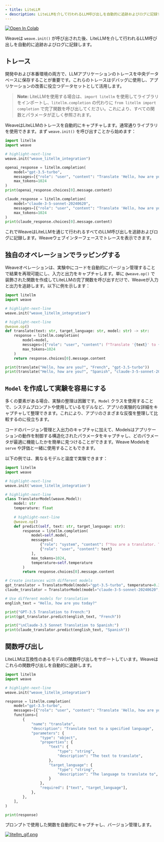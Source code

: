 ```yaml
---
- title: LiteLLM
- description: LiteLLMを介して行われるLLM呼び出しを自動的に追跡およびログに記録する
---
```


<a target="_blank" href="https://colab.research.google.com/github/wandb/examples/blob/master/weave/docs/quickstart_litellm.ipynb">
  <img src="https://colab.research.google.com/assets/colab-badge.svg" alt="Open In Colab" />
</a>

Weaveは `weave.init()` が呼び出された後、LiteLLMを介して行われるLLM呼び出しを自動的に追跡およびログに記録します。

## トレース

開発中および本番環境の両方で、LLMアプリケーションのトレースを中央データベースに保存することが重要です。これらのトレースはデバッグに使用し、アプリケーションの改善に役立つデータセットとして活用します。

> **Note:** LiteLLMを使用する場合は、`import litellm` を使用してライブラリをインポートし、`litellm.completion` の代わりに `from litellm import completion` で完了関数を呼び出してください。これにより、すべての関数とパラメータが正しく参照されます。

WeaveはLiteLLMのトレースを自動的にキャプチャします。通常通りライブラリを使用できます。まず `weave.init()` を呼び出すことから始めます：

```python
import litellm
import weave

# highlight-next-line
weave.init("weave_litellm_integration")

openai_response = litellm.completion(
    model="gpt-3.5-turbo", 
    messages=[{"role": "user", "content": "Translate 'Hello, how are you?' to French"}],
    max_tokens=1024
)
print(openai_response.choices[0].message.content)

claude_response = litellm.completion(
    model="claude-3-5-sonnet-20240620", 
    messages=[{"role": "user", "content": "Translate 'Hello, how are you?' to French"}],
    max_tokens=1024
)
print(claude_response.choices[0].message.content)
```

これでWeaveはLiteLLMを通じて行われるすべてのLLM呼び出しを追跡およびログに記録します。Weaveウェブインターフェースでトレースを表示できます。

## 独自のオペレーションでラッピングする

Weaveオペレーションは、実験中にコードを自動的にバージョン管理することで結果を再現可能にし、入力と出力をキャプチャします。単に `@weave.op()` で装飾された関数を作成してLiteLLMの完了関数を呼び出すだけで、Weaveが入力と出力を追跡します。以下に例を示します：

```python
import litellm
import weave

# highlight-next-line
weave.init("weave_litellm_integration")

# highlight-next-line
@weave.op()
def translate(text: str, target_language: str, model: str) -> str:
    response = litellm.completion(
        model=model,
        messages=[{"role": "user", "content": f"Translate '{text}' to {target_language}"}],
        max_tokens=1024
    )
    return response.choices[0].message.content

print(translate("Hello, how are you?", "French", "gpt-3.5-turbo"))
print(translate("Hello, how are you?", "Spanish", "claude-3-5-sonnet-20240620"))
```

## `Model` を作成して実験を容易にする

多くの要素がある場合、実験の整理は困難です。`Model` クラスを使用することで、システムプロンプトや使用しているモデルなど、アプリの実験的な詳細をキャプチャして整理できます。これにより、アプリのさまざまな反復を整理して比較するのに役立ちます。

コードのバージョン管理と入出力のキャプチャに加えて、Modelsはアプリケーションの動作を制御する構造化されたパラメータをキャプチャし、どのパラメータが最適に機能したかを簡単に見つけることができます。Weave Modelsを `serve` や評価と一緒に使用することもできます。

以下の例では、異なるモデルと温度で実験できます：

```python
import litellm
import weave

# highlight-next-line
weave.init('weave_litellm_integration')

# highlight-next-line
class TranslatorModel(weave.Model):
    model: str
    temperature: float
  
    # highlight-next-line
    @weave.op()
    def predict(self, text: str, target_language: str):
        response = litellm.completion(
            model=self.model,
            messages=[
                {"role": "system", "content": f"You are a translator. Translate the given text to {target_language}."},
                {"role": "user", "content": text}
            ],
            max_tokens=1024,
            temperature=self.temperature
        )
        return response.choices[0].message.content

# Create instances with different models
gpt_translator = TranslatorModel(model="gpt-3.5-turbo", temperature=0.3)
claude_translator = TranslatorModel(model="claude-3-5-sonnet-20240620", temperature=0.1)

# Use different models for translation
english_text = "Hello, how are you today?"

print("GPT-3.5 Translation to French:")
print(gpt_translator.predict(english_text, "French"))

print("\nClaude-3.5 Sonnet Translation to Spanish:")
print(claude_translator.predict(english_text, "Spanish"))
```

## 関数呼び出し

LiteLLMは互換性のあるモデルの関数呼び出しをサポートしています。Weaveはこれらの関数呼び出しを自動的に追跡します。

```python
import litellm
import weave

# highlight-next-line
weave.init("weave_litellm_integration")

response = litellm.completion(
    model="gpt-3.5-turbo",
    messages=[{"role": "user", "content": "Translate 'Hello, how are you?' to French"}],
    functions=[
        {
            "name": "translate",
            "description": "Translate text to a specified language",
            "parameters": {
                "type": "object",
                "properties": {
                    "text": {
                        "type": "string",
                        "description": "The text to translate",
                    },
                    "target_language": {
                        "type": "string",
                        "description": "The language to translate to",
                    }
                },
                "required": ["text", "target_language"],
            },
        },
    ],
)

print(response)
```

プロンプトで使用した関数を自動的にキャプチャし、バージョン管理します。

[![litellm\_gif.png](imgs/litellm_gif.gif)](https://wandb.ai/a-sh0ts/weave_litellm_integration/weave/calls)
